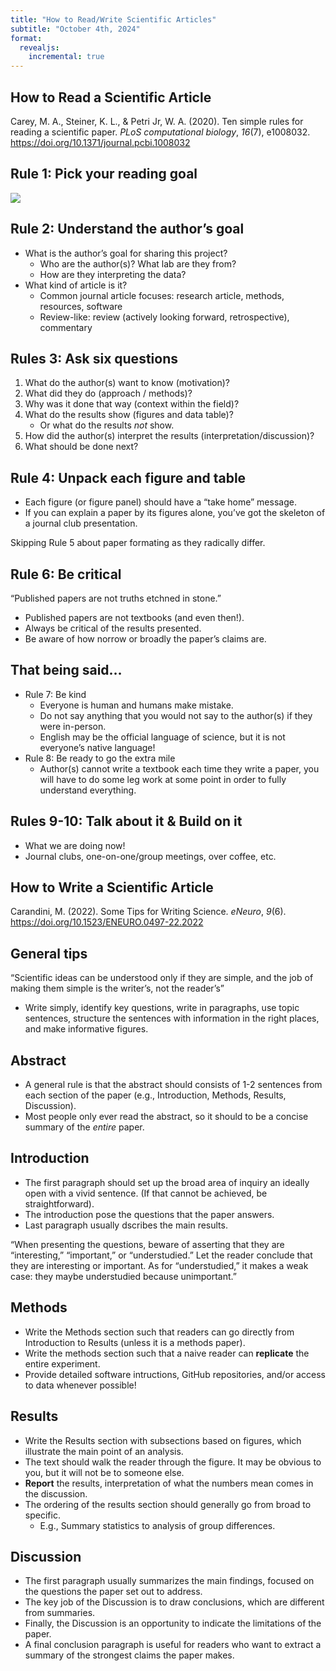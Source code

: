 ```yaml
---
title: "How to Read/Write Scientific Articles"
subtitle: "October 4th, 2024"
format: 
  revealjs:
    incremental: true
---
```


## How to Read a Scientific Article

Carey, M. A., Steiner, K. L., & Petri Jr, W. A. (2020). Ten simple rules for reading a scientific paper. *PLoS computational biology*, *16*(7), e1008032. [https://doi.org/10.1371/journal.pcbi.1008032](https://doi.org/10.1371/journal.pcbi.1008032)

## Rule 1: Pick your reading goal

![](./uw-ujc-oct04_images/pcbi.1008032.t001.jpg){fig-align="center"}

## Rule 2: Understand the author's goal

- What is the author's goal for sharing this project?
  - Who are the author(s)? What lab are they from?
  - How are they interpreting the data?
- What kind of article is it?
  - Common journal article focuses: research article, methods, resources, software
  - Review-like: review (actively looking forward, retrospective), commentary

## Rules 3: Ask six questions

1. What do the author(s) want to know (motivation)?
2. What did they do (approach / methods)?
3. Why was it done that way (context within the field)?
4. What do the results show (figures and data table)?
    - Or what do the results *not* show. 
5. How did the author(s) interpret the results (interpretation/discussion)?
6. What should be done next?

## Rule 4: Unpack each figure and table

- Each figure (or figure panel) should have a "take home" message.
- If you can explain a paper by its figures alone, you've got the skeleton of a journal club presentation.

::: aside
Skipping Rule 5 about paper formating as they radically differ.
:::

## Rule 6: Be critical

:::{.callout-important}
"Published papers are not truths etchned in stone."
:::

- Published papers are not textbooks (and even then!). 
- Always be critical of the results presented.
- Be aware of how norrow or broadly the paper's claims are.

## That being said...

- Rule 7: Be kind
  - Everyone is human and humans make mistake. 
  - Do not say anything that you would not say to the author(s) if they were in-person.
  - English may be the official language of science, but it is not everyone's native language!
  
- Rule 8: Be ready to go the extra mile
  - Author(s) cannot write a textbook each time they write a paper, you will have to do some leg work at some point in order to fully understand everything.

## Rules 9-10: Talk about it & Build on it

- What we are doing now!
- Journal clubs, one-on-one/group meetings, over coffee, etc. 

## How to Write a Scientific Article

Carandini, M. (2022). Some Tips for Writing Science. *eNeuro*, *9*(6).  [https://doi.org/10.1523/ENEURO.0497-22.2022](https://doi.org/10.1523/ENEURO.0497-22.2022)


## General tips

:::fragment

:::{.callout-note}
"Scientific ideas can be understood only if they are simple, and the job of making them simple is the writer’s, not the reader’s"
:::

:::

- Write simply, identify key questions, write in paragraphs, use topic sentences, structure the sentences with information in the right places, and make informative figures.

## Abstract 

- A general rule is that the abstract should consists of 1-2 sentences from each section of the paper (e.g., Introduction, Methods, Results, Discussion). 
- Most people only ever read the abstract, so it should to be a concise summary of the *entire* paper. 

## Introduction

- The first paragraph should set up the broad area of inquiry an ideally open with a vivid sentence. (If that cannot be achieved, be straightforward). 
- The introduction pose the questions that the paper answers.
- Last paragraph usually dscribes the main results.

:::fragment

:::{.callout-tip}
"When presenting the questions, beware of asserting that they are “interesting,” “important,” or “understudied.” Let the reader conclude that they are interesting or important. As for “understudied,” it makes a weak case: they maybe understudied because unimportant."
:::

:::

## Methods

- Write the Methods section such that readers can go directly from Introduction to Results (unless it is a methods paper). 
- Write the methods section such that a naive reader can **replicate** the entire experiment. 
- Provide detailed software intructions, GitHub repositories, and/or access to data whenever possible!

## Results

- Write the Results section with subsections based on figures, which illustrate the main point of an analysis.
- The text should walk the reader through the figure. It may be obvious to you, but it will not be to someone else.
- **Report** the results, interpretation of what the numbers mean comes in the discussion.
- The ordering of the results section should generally go from broad to specific. 
  - E.g., Summary statistics to analysis of group differences. 

## Discussion

- The first paragraph usually summarizes the main findings, focused on the questions the paper set out to address.
- The key job of the Discussion is to draw conclusions, which are different from summaries.
- Finally, the Discussion is an opportunity to indicate the limitations of the paper.
- A final conclusion paragraph is useful for readers who want to extract a summary of the strongest claims the paper makes.
